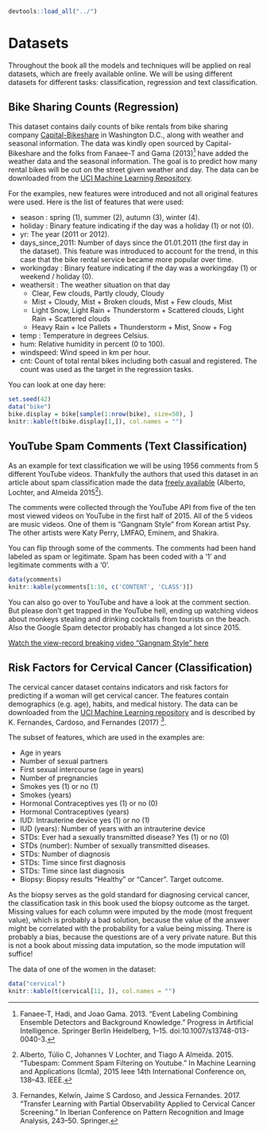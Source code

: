 ```r
devtools::load_all("../")
```


# Datasets {#data}
Throughout the book all the models and techniques will be applied on real datasets, which are freely available online.
We will be using different datasets for different tasks:
classification, regression and text classification.

## Bike Sharing Counts (Regression) {#bike-data}
This dataset contains daily counts of bike rentals from bike sharing company [Capital-Bikeshare](https://www.capitalbikeshare.com/) in Washington D.C., along with weather and seasonal information.
The data was kindly open sourced by Capital-Bikeshare and the folks from Fanaee-T and Gama (2013)[^Fanaee] have added the weather data and the seasonal information.
The goal is to predict how many rental bikes will be out on the street given weather and day. The data can be downloaded from the [UCI Machine Learning Repository](http://archive.ics.uci.edu/ml/datasets/Bike+Sharing+Dataset).


For the examples, new features were introduced and not all original features were used.
Here is the list of features that were used:

- season : spring (1), summer (2), autumn (3), winter (4).
- holiday : Binary feature indicating if the day was a holiday (1) or not (0).
- yr: The year (2011 or 2012).
- days_since_2011: Number of days since the 01.01.2011 (the first day in the dataset). This feature was introduced to account for the trend, in this case that the bike rental service became more popular over time.
- workingday : Binary feature indicating if the day was a workingday (1) or weekend / holiday (0).
- weathersit : The weather situation on that day
    - Clear, Few clouds, Partly cloudy, Cloudy
    - Mist + Cloudy, Mist + Broken clouds, Mist + Few clouds, Mist
    - Light Snow, Light Rain + Thunderstorm + Scattered clouds, Light Rain + Scattered clouds
    - Heavy Rain + Ice Pallets + Thunderstorm + Mist, Snow + Fog
- temp : Temperature in degrees Celsius.
- hum: Relative humidity in percent (0 to 100).
- windspeed: Wind speed in km per hour.
- cnt: Count of total rental bikes including both casual and registered. The count was used as the target in the regression tasks.

You can look at one day here:

```r
set.seed(42)
data("bike")
bike.display = bike[sample(1:nrow(bike), size=50), ]
knitr::kable(t(bike.display[1,]), col.names = "")
```

## YouTube Spam Comments (Text Classification) {#spam-data}
As an example for text classification we will be using 1956 comments from 5 different YouTube videos.
Thankfully the authors that used this dataset in an article about spam classification made the data  [freely available](http://dcomp.sor.ufscar.br/talmeida/youtubespamcollection/) (Alberto, Lochter, and Almeida 2015[^Alberto]).

The comments were  collected through the YouTube API from five of the ten most viewed videos
on YouTube in the first half of 2015. All of the 5 videos are music videos.
One of them is "Gangnam Style" from Korean artist Psy. The other artists were Katy Perry, LMFAO, Eminem, and Shakira.


You can flip through some of the comments. The comments had been hand labeled as spam or legitimate.
Spam has been coded with a '1' and legitimate comments with a '0'.

```r
data(ycomments)
knitr::kable(ycomments[1:10, c('CONTENT', 'CLASS')])
```

You can also go over to YouTube and have a look at the comment section.
But please don't get trapped in the YouTube hell, ending up watching videos about monkeys stealing and drinking cocktails from tourists on the beach.
Also the Google Spam detector probably has changed a lot since 2015.

[Watch the view-record breaking video "Gangnam Style" here](https://www.youtube.com/watch?v=9bZkp7q19f0&feature=player_embedded)

## Risk Factors for Cervical Cancer (Classification) {#cervical}

The cervical cancer dataset contains indicators and risk factors for predicting if a woman will get cervical cancer.
The features contain demographics (e.g. age), habits, and medical history.
The data can be downloaded from the [UCI Machine Learning repository](https://archive.ics.uci.edu/ml/datasets/Cervical+cancer+%28Risk+Factors%29) and is described by K. Fernandes, Cardoso, and Fernandes (2017) [^Fernandes].

The subset of features, which are used in the examples are:

- Age in years
- Number of sexual partners
- First sexual intercourse (age in years)
- Number of pregnancies
- Smokes yes (1) or no (1)
- Smokes (years)
- Hormonal Contraceptives yes (1) or no (0)
- Hormonal Contraceptives (years)
- IUD: Intrauterine device yes (1) or no (1)
- IUD (years): Number of years with an intrauterine device
- STDs: Ever had a sexually transmitted disease? Yes (1) or no (0)
- STDs (number): Number of sexually transmitted diseases.
- STDs: Number of diagnosis
- STDs: Time since first diagnosis
- STDs: Time since last diagnosis
- Biopsy: Biopsy results "Healthy" or "Cancer". Target outcome.

As the biopsy serves as the gold standard for diagnosing cervical cancer, the classification task in this book used the biopsy outcome as the target.
Missing values for each column were imputed by the mode (most frequent value), which is probably a bad solution, because the value of the answer might be correlated with the probability for a value being missing.
There is probably a bias, because the questions are of a very private nature.
But this is not a book about missing data imputation, so the mode imputation will suffice!

The data of one of the women in the dataset:
```r
data("cervical")
knitr::kable(t(cervical[11, ]), col.names = "")
```


[^Fanaee]: Fanaee-T, Hadi, and Joao Gama. 2013. “Event Labeling Combining Ensemble Detectors and Background Knowledge.” Progress in Artificial Intelligence. Springer Berlin Heidelberg, 1–15. doi:10.1007/s13748-013-0040-3.

[^Alberto]: Alberto, Túlio C, Johannes V Lochter, and Tiago A Almeida. 2015. “Tubespam: Comment Spam Filtering on Youtube.” In Machine Learning and Applications (Icmla), 2015 Ieee 14th International Conference on, 138–43. IEEE.

[^Fernandes]: Fernandes, Kelwin, Jaime S Cardoso, and Jessica Fernandes. 2017. “Transfer Learning with Partial Observability Applied to Cervical Cancer Screening.” In Iberian Conference on Pattern Recognition and Image Analysis, 243–50. Springer.

